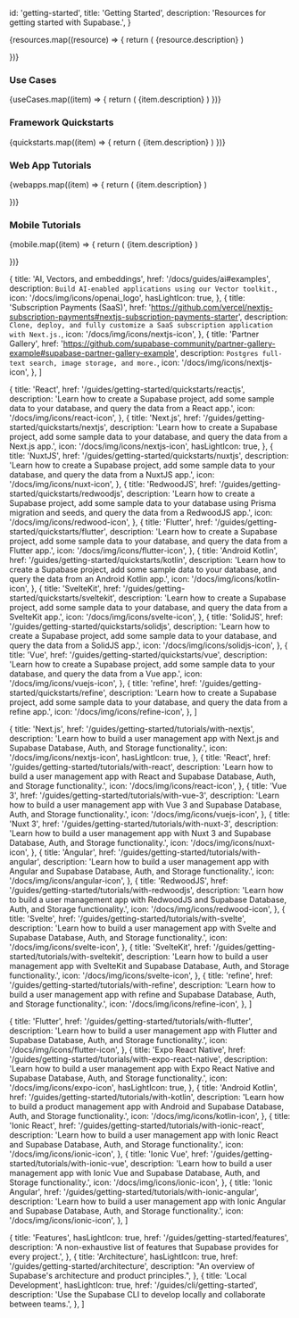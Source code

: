 
  id: 'getting-started',
  title: 'Getting Started',
  description: 'Resources for getting started with Supabase.',
}

<div className="flex flex-col gap-12 my-12">

<div>

  <div className="grid grid-cols-12 gap-6 not-prose">
    {resources.map((resource) => {
      return (
        <Link
          href={`${resource.href}`}
          key={resource.title}
          className={'col-span-12 md:col-span-4'}
          passHref
        >
          <GlassPanel {...resource} background={false} showIconBg={true}>
            {resource.description}
          </GlassPanel>
        </Link>
      )

})}

  </div>

</div>

</div>

### Use Cases

<div className="grid lg:grid-cols-12 gap-6 not-prose">
  {useCases.map((item) => {
    return (
      <Link href={`${item.href}`} key={item.title} passHref className={'col-span-4'}>
        <GlassPanel
          title={item.title}
          span="col-span-6"
          background={false}
          icon={item.icon}
          hasLightIcon={item.hasLightIcon}
        >
          {item.description}
        </GlassPanel>
      </Link>
    )
  })}
</div>

### Framework Quickstarts

<div className="grid lg:grid-cols-12 gap-6 not-prose">
  {quickstarts.map((item) => {
    return (
      <Link href={`${item.href}`} key={item.title} passHref className={'col-span-4'}>
        <GlassPanel
          title={item.title}
          span="col-span-6"
          background={false}
          icon={item.icon}
          hasLightIcon={item.hasLightIcon}
        >
          {item.description}
        </GlassPanel>
      </Link>
    )
  })}
</div>

### Web App Tutorials

<div className="grid lg:grid-cols-12 gap-6 not-prose">
  {webapps.map((item) => {
    return (
      <Link href={`${item.href}`} key={item.title} passHref className={'col-span-4'}>
        <GlassPanel
          title={item.title}
          span="col-span-6"
          background={false}
          icon={item.icon}
          hasLightIcon={item.hasLightIcon}
        >
          {item.description}
        </GlassPanel>
      </Link>
    )

})}

</div>

### Mobile Tutorials

<div className="grid lg:grid-cols-12 gap-6 not-prose">
  {mobile.map((item) => {
    return (
      <Link href={`${item.href}`} key={item.title} passHref className={'col-span-4'}>
        <GlassPanel
          title={item.title}
          span="col-span-6"
          background={false}
          icon={item.icon}
          hasLightIcon={item.hasLightIcon}
        >
          {item.description}
        </GlassPanel>
      </Link>
    )

})}

</div>

  {
    title: 'AI, Vectors, and embeddings',
    href: '/docs/guides/ai#examples',
    description: `Build AI-enabled applications using our Vector toolkit.`,
    icon: '/docs/img/icons/openai_logo',
    hasLightIcon: true,
  },
  {
    title: 'Subscription Payments (SaaS)',
    href: 'https://github.com/vercel/nextjs-subscription-payments#nextjs-subscription-payments-starter',
    description: `Clone, deploy, and fully customize a SaaS subscription application with Next.js.`,
    icon: '/docs/img/icons/nextjs-icon',
  },
  {
    title: 'Partner Gallery',
    href: 'https://github.com/supabase-community/partner-gallery-example#supabase-partner-gallery-example',
    description: `Postgres full-text search, image storage, and more.`,
    icon: '/docs/img/icons/nextjs-icon',
  },
]

  {
    title: 'React',
    href: '/guides/getting-started/quickstarts/reactjs',
    description:
      'Learn how to create a Supabase project, add some sample data to your database, and query the data from a React app.',
    icon: '/docs/img/icons/react-icon',
  },
  {
    title: 'Next.js',
    href: '/guides/getting-started/quickstarts/nextjs',
    description:
      'Learn how to create a Supabase project, add some sample data to your database, and query the data from a Next.js app.',
    icon: '/docs/img/icons/nextjs-icon',
    hasLightIcon: true,
  },
  {
    title: 'NuxtJS',
    href: '/guides/getting-started/quickstarts/nuxtjs',
    description:
      'Learn how to create a Supabase project, add some sample data to your database, and query the data from a NuxtJS app.',
    icon: '/docs/img/icons/nuxt-icon',
  },
  {
    title: 'RedwoodJS',
    href: '/guides/getting-started/quickstarts/redwoodjs',
    description:
      'Learn how to create a Supabase project, add some sample data to your database using Prisma migration and seeds, and query the data from a RedwoodJS app.',
    icon: '/docs/img/icons/redwood-icon',
  },
  {
    title: 'Flutter',
    href: '/guides/getting-started/quickstarts/flutter',
    description:
      'Learn how to create a Supabase project, add some sample data to your database, and query the data from a Flutter app.',
    icon: '/docs/img/icons/flutter-icon',
  },
  {
    title: 'Android Kotlin',
    href: '/guides/getting-started/quickstarts/kotlin',
    description:
      'Learn how to create a Supabase project, add some sample data to your database, and query the data from an Android Kotlin app.',
    icon: '/docs/img/icons/kotlin-icon',
  },
  {
    title: 'SvelteKit',
    href: '/guides/getting-started/quickstarts/sveltekit',
    description:
      'Learn how to create a Supabase project, add some sample data to your database, and query the data from a SvelteKit app.',
    icon: '/docs/img/icons/svelte-icon',
  },
  {
    title: 'SolidJS',
    href: '/guides/getting-started/quickstarts/solidjs',
    description:
      'Learn how to create a Supabase project, add some sample data to your database, and query the data from a SolidJS app.',
    icon: '/docs/img/icons/solidjs-icon',
  },
  {
    title: 'Vue',
    href: '/guides/getting-started/quickstarts/vue',
    description:
      'Learn how to create a Supabase project, add some sample data to your database, and query the data from a Vue app.',
    icon: '/docs/img/icons/vuejs-icon',
  },
  {
    title: 'refine',
    href: '/guides/getting-started/quickstarts/refine',
    description:
      'Learn how to create a Supabase project, add some sample data to your database, and query the data from a refine app.',
    icon: '/docs/img/icons/refine-icon',
  },
]

  {
    title: 'Next.js',
    href: '/guides/getting-started/tutorials/with-nextjs',
    description:
      'Learn how to build a user management app with Next.js and Supabase Database, Auth, and Storage functionality.',
    icon: '/docs/img/icons/nextjs-icon',
    hasLightIcon: true,
  },
  {
    title: 'React',
    href: '/guides/getting-started/tutorials/with-react',
    description:
      'Learn how to build a user management app with React and Supabase Database, Auth, and Storage functionality.',
    icon: '/docs/img/icons/react-icon',
  },
  {
    title: 'Vue 3',
    href: '/guides/getting-started/tutorials/with-vue-3',
    description:
      'Learn how to build a user management app with Vue 3 and Supabase Database, Auth, and Storage functionality.',
    icon: '/docs/img/icons/vuejs-icon',
  },
  {
    title: 'Nuxt 3',
    href: '/guides/getting-started/tutorials/with-nuxt-3',
    description:
      'Learn how to build a user management app with Nuxt 3 and Supabase Database, Auth, and Storage functionality.',
    icon: '/docs/img/icons/nuxt-icon',
  },
  {
    title: 'Angular',
    href: '/guides/getting-started/tutorials/with-angular',
    description:
      'Learn how to build a user management app with Angular and Supabase Database, Auth, and Storage functionality.',
    icon: '/docs/img/icons/angular-icon',
  },
  {
    title: 'RedwoodJS',
    href: '/guides/getting-started/tutorials/with-redwoodjs',
    description:
      'Learn how to build a user management app with RedwoodJS and Supabase Database, Auth, and Storage functionality.',
    icon: '/docs/img/icons/redwood-icon',
  },
  {
    title: 'Svelte',
    href: '/guides/getting-started/tutorials/with-svelte',
    description:
      'Learn how to build a user management app with Svelte and Supabase Database, Auth, and Storage functionality.',
    icon: '/docs/img/icons/svelte-icon',
  },
  {
    title: 'SvelteKit',
    href: '/guides/getting-started/tutorials/with-sveltekit',
    description:
      'Learn how to build a user management app with SvelteKit and Supabase Database, Auth, and Storage functionality.',
    icon: '/docs/img/icons/svelte-icon',
  },
  {
    title: 'refine',
    href: '/guides/getting-started/tutorials/with-refine',
    description:
      'Learn how to build a user management app with refine and Supabase Database, Auth, and Storage functionality.',
    icon: '/docs/img/icons/refine-icon',
  },
]

  {
    title: 'Flutter',
    href: '/guides/getting-started/tutorials/with-flutter',
    description:
      'Learn how to build a user management app with Flutter and Supabase Database, Auth, and Storage functionality.',
    icon: '/docs/img/icons/flutter-icon',
  },
  {
    title: 'Expo React Native',
    href: '/guides/getting-started/tutorials/with-expo-react-native',
    description:
      'Learn how to build a user management app with Expo React Native and Supabase Database, Auth, and Storage functionality.',
    icon: '/docs/img/icons/expo-icon',
    hasLightIcon: true,
  },
  {
    title: 'Android Kotlin',
    href: '/guides/getting-started/tutorials/with-kotlin',
    description:
      'Learn how to build a product management app with Android and Supabase Database, Auth, and Storage functionality.',
    icon: '/docs/img/icons/kotlin-icon',
  },
  {
    title: 'Ionic React',
    href: '/guides/getting-started/tutorials/with-ionic-react',
    description:
      'Learn how to build a user management app with Ionic React and Supabase Database, Auth, and Storage functionality.',
    icon: '/docs/img/icons/ionic-icon',
  },
  {
    title: 'Ionic Vue',
    href: '/guides/getting-started/tutorials/with-ionic-vue',
    description:
      'Learn how to build a user management app with Ionic Vue and Supabase Database, Auth, and Storage functionality.',
    icon: '/docs/img/icons/ionic-icon',
  },
  {
    title: 'Ionic Angular',
    href: '/guides/getting-started/tutorials/with-ionic-angular',
    description:
      'Learn how to build a user management app with Ionic Angular and Supabase Database, Auth, and Storage functionality.',
    icon: '/docs/img/icons/ionic-icon',
  },
]

  {
    title: 'Features',
    hasLightIcon: true,
    href: '/guides/getting-started/features',
    description: 'A non-exhaustive list of features that Supabase provides for every project.',
  },
  {
    title: 'Architecture',
    hasLightIcon: true,
    href: '/guides/getting-started/architecture',
    description: "An overview of Supabase's architecture and product principles.",
  },
  {
    title: 'Local Development',
    hasLightIcon: true,
    href: '/guides/cli/getting-started',
    description: 'Use the Supabase CLI to develop locally and collaborate between teams.',
  },
]


